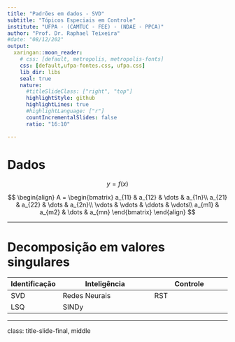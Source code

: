 ```yaml
---
title: "Padrões em dados - SVD"
subtitle: "Tópicos Especiais em Controle"
institute: "UFPA - (CAMTUC - FEE) - (NDAE - PPCA)"
author: "Prof. Dr. Raphael Teixeira"
#date: "08/12/202"
output:
  xaringan::moon_reader:
    # css: [default, metropolis, metropolis-fonts]
    css: [default,ufpa-fontes.css, ufpa.css]
    lib_dir: libs
    seal: true
    nature:
      #titleSlideClass: ["right", "top"]
      highlightStyle: github
      highlightLines: true
      #highlightLanguage: ["r"]
      countIncrementalSlides: false
      ratio: "16:10"

---
```


# Dados

$$y = f(x)$$

$$ 
\begin{align}
A = \begin{bmatrix}
              a_{11} & a_{12} & \dots & a_{1n}\\
              a_{21} & a_{22} & \dots & a_{2n}\\
              \vdots & \vdots & \ddots & \vdots\\
              a_{m1} & a_{m2} & \dots & a_{mn}
            \end{bmatrix}
\end{align}
$$

---

# Decomposição em valores singulares

|     Identificação     | Inteligência                | Controle                |
| :----------           | --------------------------  | ----------------------  |
| SVD                   | Redes Neurais               | RST                     |
| LSQ                   | SINDy                       |                         |


---
class: title-slide-final, middle
